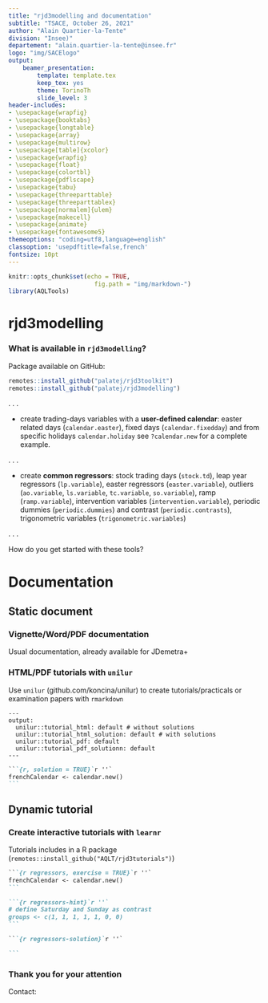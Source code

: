 ```yaml
---
title: "rjd3modelling and documentation"
subtitle: "TSACE, October 26, 2021"
author: "Alain Quartier-la-Tente"
division: "Insee)"
departement: "alain.quartier-la-tente@insee.fr"
logo: "img/SACElogo"
output:
    beamer_presentation:
        template: template.tex
        keep_tex: yes
        theme: TorinoTh
        slide_level: 3
header-includes:
- \usepackage{wrapfig}
- \usepackage{booktabs}
- \usepackage{longtable}
- \usepackage{array}
- \usepackage{multirow}
- \usepackage[table]{xcolor}
- \usepackage{wrapfig}
- \usepackage{float}
- \usepackage{colortbl}
- \usepackage{pdflscape}
- \usepackage{tabu}
- \usepackage{threeparttable}
- \usepackage{threeparttablex}
- \usepackage[normalem]{ulem}
- \usepackage{makecell}
- \usepackage{animate}
- \usepackage{fontawesome5}
themeoptions: "coding=utf8,language=english"
classoption: 'usepdftitle=false,french'
fontsize: 10pt
---
```


```r
knitr::opts_chunk$set(echo = TRUE,
                        fig.path = "img/markdown-")
library(AQLTools)
```


# rjd3modelling

### What is available in `rjd3modelling`?

Package available on GitHub:
```r
remotes::install_github("palatej/rjd3toolkit")
remotes::install_github("palatej/rjd3modelling")
```

. . .

- create trading-days variables with a **user-defined calendar**: easter related days (`calendar.easter`), fixed days (`calendar.fixedday`) and from specific holidays `calendar.holiday` \faArrowCircleRight{} see `?calendar.new` for a complete example.

. . .

- create **common regressors**: stock trading days (`stock.td`), leap year regressors (`lp.variable`),
easter regressors (`easter.variable`),
outliers (`ao.variable`, `ls.variable`, `tc.variable`, `so.variable`), ramp (`ramp.variable`),  intervention variables (`intervention.variable`), periodic dummies (`periodic.dummies`) and contrast (`periodic.contrasts`), trigonometric variables (`trigonometric.variables`)

. . .

\bcquestion How do you get started with these tools?

# Documentation
## Static document

### Vignette/Word/PDF documentation

Usual documentation, already available for JDemetra+

\animategraphics[loop, autoplay, width=\linewidth]{2}{img/gif/docx/docx_}{1}{8}

### HTML/PDF tutorials with `unilur` {.allowframebreaks}

Use `unilur` (github.com/koncina/unilur) to create tutorials/practicals or examination papers with `rmarkdown`

```
---
output:
  unilur::tutorial_html: default # without solutions
  unilur::tutorial_html_solution: default # with solutions
  unilur::tutorial_pdf: default
  unilur::tutorial_pdf_solutionn: default
---
```

````md
```{r, solution = TRUE}`r ''`
frenchCalendar <- calendar.new()
```
````

\animategraphics[loop, autoplay, width=\linewidth]{2}{img/gif/unilur/unilur_}{1}{23}

## Dynamic tutorial

### Create interactive tutorials with `learnr` {.allowframebreaks}

Tutorials includes in a R package (`remotes::install_github("AQLT/rjd3tutorials")`)

````md
```{r regressors, exercise = TRUE}`r ''`
frenchCalendar <- calendar.new()
```

```{r regressors-hint}`r ''`
# define Saturday and Sunday as contrast
groups <- c(1, 1, 1, 1, 1, 0, 0)
```

```{r regressors-solution}`r ''`

```

````

\animategraphics[loop, autoplay, width=\linewidth]{2}{img/gif/learnr/learnr_}{1}{44}

### Thank you for your attention


\begin{columns}
\begin{column}{0.4\textwidth}
\faIcon{r-project} packages:
\begin{itemize}
\item \href{https://github.com/palatej/rjd3toolkit}{\faGithub{} palatej/rjd3toolkit}

\item \href{https://github.com/palatej/rjd3modelling}{\faGithub{} palatej/rjd3modelling}
\end{itemize}
\end{column}
\begin{column}{0.6\textwidth}
Tutorials:
\begin{itemize}
\item \href{https://github.com/AQLT/rjd3tutorials}{\faGithub{} AQLT/rjd3tutorials}

\item example with unilur: \href{https://aqlt-formation-rte.netlify.app/TP/Enonces/R-2-CJO_solution.html}{https://aqlt-formation-rte.netlify.app/TP/Enonces/R-2-CJO\_solution.html}
\end{itemize}
\end{column}
\end{columns}



\vfill
Contact:
\href{mailto:alain.quartier-la-tente@insee.fr}{\faEnvelope{} alain.quartier-la-tente [at] insee.fr}



